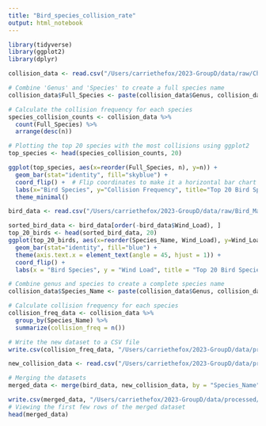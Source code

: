 ```yaml
---
title: "Bird_species_collision_rate"
output: html_notebook
---
```


```r
library(tidyverse)
library(ggplot2)
library(dplyr)
```

```r
collision_data <- read.csv("/Users/carriethefox/2023-GroupD/data/raw/Chicago_collision_data.csv")

# Combine 'Genus' and 'Species' to create a full species name
collision_data$Full_Species <- paste(collision_data$Genus, collision_data$Species)

# Calculate the collision frequency for each species
species_collision_counts <- collision_data %>%
  count(Full_Species) %>%
  arrange(desc(n))

# Plotting the top 20 species with the most collisions using ggplot2
top_species <- head(species_collision_counts, 20)

ggplot(top_species, aes(x=reorder(Full_Species, n), y=n)) +
  geom_bar(stat="identity", fill="skyblue") +
  coord_flip() +  # Flip coordinates to make it a horizontal bar chart
  labs(x="Bird Species", y="Collision Frequency", title="Top 20 Bird Species by Collision Frequency") +
  theme_minimal()
```

```r
bird_data <- read.csv("/Users/carriethefox/2023-GroupD/data/raw/Bird_Mass_Wingspan_Windload.csv")

sorted_bird_data <- bird_data[order(-bird_data$Wind_Load), ]
top_20_birds <- head(sorted_bird_data, 20)
ggplot(top_20_birds, aes(x=reorder(Species_Name, Wind_Load), y=Wind_Load)) +
  geom_bar(stat="identity", fill="blue") +
  theme(axis.text.x = element_text(angle = 45, hjust = 1)) +
  coord_flip() +
  labs(x = "Bird Species", y = "Wind Load", title = "Top 20 Bird Species with Highest Wind Load")
```

```r

# Combine genus and species to create a complete species name
collision_data$Species_Name <- paste(collision_data$Genus, collision_data$Species)

# Calculate collision frequency for each species
collision_freq_data <- collision_data %>%
  group_by(Species_Name) %>%
  summarize(collision_freq = n())

# Write the new dataset to a CSV file
write.csv(collision_freq_data, "/Users/carriethefox/2023-GroupD/data/processed/Chicago_collision_data_new.csv", row.names = FALSE)

```

```r

new_collision_data <- read.csv("/Users/carriethefox/2023-GroupD/data/processed/Chicago_collision_data_new.csv")

# Merging the datasets
merged_data <- merge(bird_data, new_collision_data, by = "Species_Name")

write.csv(merged_data, "/Users/carriethefox/2023-GroupD/data/processed/merged_data.csv", row.names = FALSE)
# Viewing the first few rows of the merged dataset
head(merged_data)
```

